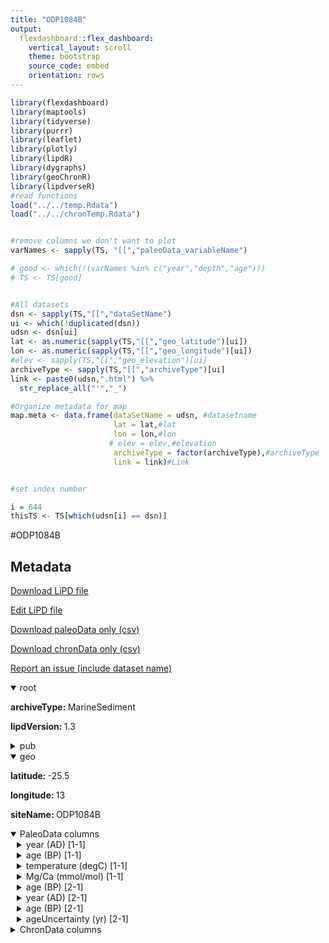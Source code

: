 ```yaml
---
title: "ODP1084B"
output: 
  flexdashboard::flex_dashboard:
    vertical_layout: scroll
    theme: bootstrap
    source_code: embed
    orientation: rows
---
```


```r
library(flexdashboard)
library(maptools)
library(tidyverse)
library(purrr)
library(leaflet)
library(plotly)
library(lipdR)
library(dygraphs)
library(geoChronR)
library(lipdverseR)
#read functions
load("../../temp.Rdata")
load("../../chronTemp.Rdata")


#remove columns we don't want to plot
varNames <- sapply(TS, "[[","paleoData_variableName")

# good <- which(!(varNames %in% c("year","depth","age")))
# TS <- TS[good]


#All datasets
dsn <- sapply(TS,"[[","dataSetName")
ui <- which(!duplicated(dsn))
udsn <- dsn[ui]
lat <- as.numeric(sapply(TS,"[[","geo_latitude")[ui])
lon <- as.numeric(sapply(TS,"[[","geo_longitude")[ui])
#elev <- sapply(TS,"[[","geo_elevation")[ui]
archiveType <- sapply(TS,"[[","archiveType")[ui]
link <- paste0(udsn,".html") %>% 
  str_replace_all("'","_")

#Organize metadata for map
map.meta <- data.frame(dataSetName = udsn, #datasetname
                       lat = lat,#lat
                       lon = lon,#lon
                      # elev = elev,#elevation
                       archiveType = factor(archiveType),#archiveType
                       link = link)#Link


#set index number

i = 644
thisTS <- TS[which(udsn[i] == dsn)]
```
#ODP1084B

Metadata {.sidebar}
-------------------------------------
[Download LiPD file](ODP1084B.lpd)
            

[Edit LiPD file](http://lipd.net/playground?source=http://lipdverse.org/globalHolocene/0_25_5/ODP1084B.lpd)
            

[Download paleoData only (csv)](ODP1084B.csv)
            

[Download chronData only (csv)](ODP1084B-chron.csv)
            

[Report an issue (include dataset name)](https://github.com/nickmckay/LiPDverse/issues)

<details open style="margin-left: 0px">
<summary>root</summary>
<p style="margin-left: 0px"><strong>archiveType: </strong>MarineSediment
<p style="margin-left: 0px"><strong>lipdVersion: </strong>1.3
</details>
<details>
<summary>pub</summary>
<details style="margin-left: 10px">
<summary>pub1</summary>
<p style="margin-left: 10px"><strong>author: </strong>list(list(name = "Farmer, E. Christa"), list(name = "deMenocal, Peter B."), list(name = "Marchitto, Thomas M."))
<p style="margin-left: 10px"><strong>citeKey: </strong>farmer2005holoceneanddeglacialocean
<p style="margin-left: 10px"><strong>journal: </strong>Paleoceanography
<p style="margin-left: 10px"><strong>volume: </strong>20
<p style="margin-left: 10px"><strong>pages: </strong>n/a-n/a
<p style="margin-left: 10px"><strong>title: </strong>Holocene and deglacial ocean temperature variability in the Benguela upwelling region: Implications for low-latitude atmospheric circulation
</details>
<details style="margin-left: 10px">
<summary>pub2</summary>
<p style="margin-left: 10px"><strong>author: </strong>list(list(name = NA))
</details>
</details>
<details open style="margin-left: 0px">
<summary>geo</summary>
<p style="margin-left: 0px"><strong>latitude: </strong>-25.5
<p style="margin-left: 0px"><strong>longitude: </strong>13
<p style="margin-left: 0px"><strong>siteName: </strong>ODP1084B
</details>
<details open>
<summary>PaleoData columns</summary>
<details style="margin-left: 10px">
<summary>year (AD) [1-1]</summary>
<p style="margin-left: 10px"><strong>TSid: </strong>RGVRSCZmY3J
<p style="margin-left: 10px"><strong>variableName: </strong>year
<p style="margin-left: 10px"><strong>units: </strong>AD
<p style="margin-left: 10px"><strong>description: </strong>Year AD
</details>
<details style="margin-left: 10px">
<summary>age (BP) [1-1]</summary>
<p style="margin-left: 10px"><strong>TSid: </strong>R1Wri9W9vUy
<p style="margin-left: 10px"><strong>variableName: </strong>age
<p style="margin-left: 10px"><strong>units: </strong>BP
<p style="margin-left: 10px"><strong>description: </strong>Years before present (1950) BP
</details>
<details style="margin-left: 10px">
<summary>temperature (degC) [1-1]</summary>
<p style="margin-left: 10px"><strong>TSid: </strong>GHc6db9661
<p style="margin-left: 10px"><strong>variableName: </strong>temperature
<p style="margin-left: 10px"><strong>units: </strong>degC
<p style="margin-left: 10px"><strong>useInGlobalTemperatureAnalysis: </strong>TRUE
<details>
<summary>interpretation</summary>
<details style="margin-left: 20px">
<summary>1</summary>
<p style="margin-left: 20px"><strong>direction: </strong>positive
<p style="margin-left: 20px"><strong>interpDirection: </strong>positive
<p style="margin-left: 20px"><strong>scope: </strong>climate
<p style="margin-left: 20px"><strong>seasonality: </strong>winter
<p style="margin-left: 20px"><strong>variable: </strong>T
<p style="margin-left: 20px"><strong>variableDetail: </strong>sea@surface
<p style="margin-left: 20px"><strong>variableDetailOriginal: </strong>SST
</details>
</details>
</details>
<details style="margin-left: 10px">
<summary>Mg/Ca (mmol/mol) [1-1]</summary>
<p style="margin-left: 10px"><strong>TSid: </strong>GHf916230e
<p style="margin-left: 10px"><strong>variableName: </strong>Mg/Ca
<p style="margin-left: 10px"><strong>units: </strong>mmol/mol
<p style="margin-left: 10px"><strong>useInGlobalTemperatureAnalysis: </strong>FALSE
</details>
<details style="margin-left: 10px">
<summary>age (BP) [2-1]</summary>
<p style="margin-left: 10px"><strong>TSid: </strong>LPD60da9a29
<p style="margin-left: 10px"><strong>variableName: </strong>age
<p style="margin-left: 10px"><strong>units: </strong>BP
<p style="margin-left: 10px"><strong>description: </strong>age
<p style="margin-left: 10px"><strong>useInGlobalTemperatureAnalysis: </strong>FALSE
</details>
<details style="margin-left: 10px">
<summary>year (AD) [2-1]</summary>
<p style="margin-left: 10px"><strong>TSid: </strong>Reob1wOC4di
<p style="margin-left: 10px"><strong>variableName: </strong>year
<p style="margin-left: 10px"><strong>units: </strong>AD
<p style="margin-left: 10px"><strong>description: </strong>Year AD
</details>
<details style="margin-left: 10px">
<summary>age (BP) [2-1]</summary>
<p style="margin-left: 10px"><strong>TSid: </strong>RUMTc9h9fQW
<p style="margin-left: 10px"><strong>variableName: </strong>age
<p style="margin-left: 10px"><strong>units: </strong>BP
<p style="margin-left: 10px"><strong>description: </strong>Years before present (1950) BP
</details>
<details style="margin-left: 10px">
<summary>ageUncertainty (yr) [2-1]</summary>
<p style="margin-left: 10px"><strong>TSid: </strong>LPDb217bdbedp
<p style="margin-left: 10px"><strong>variableName: </strong>ageUncertainty
<p style="margin-left: 10px"><strong>units: </strong>yr
<p style="margin-left: 10px"><strong>description: </strong>agemodelerroryr,1
<p style="margin-left: 10px"><strong>useInGlobalTemperatureAnalysis: </strong>FALSE
</details>
<details>
<summary>ChronData columns</summary>
<details style="margin-left: 10px">
<summary>depth (m)</summary>
<p style="margin-left: 10px"><strong>TSid: </strong>WEB886a58e4
<p style="margin-left: 10px"><strong>variableName: </strong>depth
<p style="margin-left: 10px"><strong>units: </strong>m
</details>
<details style="margin-left: 10px">
<summary>age (yr bp)</summary>
<p style="margin-left: 10px"><strong>TSid: </strong>WEBad8b5854
<p style="margin-left: 10px"><strong>variableName: </strong>age
<p style="margin-left: 10px"><strong>units: </strong>yr bp
</details>
<details style="margin-left: 10px">
<summary>error (yr)</summary>
<p style="margin-left: 10px"><strong>TSid: </strong>WEB3e156804
<p style="margin-left: 10px"><strong>variableName: </strong>error
<p style="margin-left: 10px"><strong>units: </strong>yr
</details>
<details style="margin-left: 10px">
<summary>type (unitless)</summary>
<p style="margin-left: 10px"><strong>TSid: </strong>WEBfbdcc93d
<p style="margin-left: 10px"><strong>variableName: </strong>type
<p style="margin-left: 10px"><strong>units: </strong>unitless
</details>
<details style="margin-left: 10px">
<summary>material (unitless)</summary>
<p style="margin-left: 10px"><strong>TSid: </strong>WEB82a5267a
<p style="margin-left: 10px"><strong>variableName: </strong>material
<p style="margin-left: 10px"><strong>units: </strong>unitless
</details>

Row {.tabset .tabset-fade}
-----------------------------------------------------------------------

### Sitemap

```r
  map.meta.split <- split(map.meta, map.meta$archiveType)


factpal <- colorFactor("Paired",map.meta$archiveType)
buff <- 15
l <- leaflet() %>% 
  addTiles() %>% 
  fitBounds(map.meta$lon[i]-buff,map.meta$lat[i]-buff,map.meta$lon[i]+buff,map.meta$lat[i]+buff)
  

  
  
names(map.meta.split) %>%
  purrr::walk( function(df) {
    l <<- l %>%
      addMarkers(data=map.meta.split[[df]],
                 lng=~lon, lat=~lat,
                 label=~as.character(archiveType),
                 popup=~paste(str_c('Dataset: <a href="',link,'">',dataSetName,'</a>'),
                                 # str_c("Elevation: ",elev),
                                  str_c("Archive Type: ",archiveType),
                                  sep = "<br>"),
                 group = df,
                 clusterOptions = markerClusterOptions(removeOutsideVisibleBounds = F),
                 labelOptions = labelOptions(noHide = F,
                                             direction = 'auto'))
  })

l %>%
  addLayersControl(position = "bottomleft",
    overlayGroups = names(map.meta.split),
    options = layersControlOptions(collapsed = FALSE,
                                   opacity = 0.8)
  )
```

### Search the LiPDverse (Beta! doesn't work well yet)
```r
#Add google search bar
htmltools::includeHTML("../../googleSearchChunk.html")
```


Row {.tabset .tabset-fade}
-----------------------------------------------------------------------

### temperature (degC) [1-1]
```r
plotCol(thisTS,ind = 4)
```

### Mg/Ca (mmol/mol) [1-1]
```r
plotCol(thisTS,ind = 1)
```

### ageUncertainty (yr) [2-1]
```r
plotCol(thisTS,ind = 8)
```

Row {.tabset .tabset-fade}
-----------------------------------------------------------------------

### depth (m)
```r
plotCol(chronTS,ind = 1)
```

### age (yr bp)
```r
plotCol(chronTS,ind = 2)
```

### error (yr)
```r
plotCol(chronTS,ind = 3)
```

### type (unitless)
```r
plotCol(chronTS,ind = 4)
```

### material (unitless)
```r
plotCol(chronTS,ind = 5)
```
